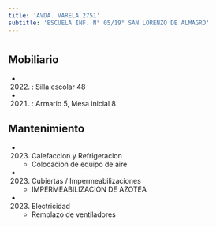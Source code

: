 ```yaml
---
title: 'AVDA. VARELA 2751'
subtitle: 'ESCUELA INF. N° 05/19° SAN LORENZO DE ALMAGRO'
---
```


#


## Mobiliario

*  (2022) : Silla escolar 48 

*  (2021) : Armario 5, Mesa inicial 8 





## Mantenimiento

*  (2023) Calefaccion y Refrigeracion 
    + Colocacion de equipo de aire

*  (2023) Cubiertas / Impermeabilizaciones 
    + IMPERMEABILIZACION DE AZOTEA

*  (2023) Electricidad 
    + Remplazo de ventiladores



